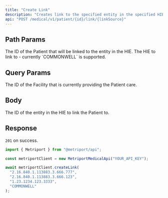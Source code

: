 ```yaml
---
title: "Create Link"
description: "Creates link to the specified entity in the specified HIE."
api: "POST /medical/v1/patient/{id}/link/{linkSource}"
---
```


## Path Params

<ParamField path="id" type="string" required>
  The ID of the Patient that will be linked to the entity in the HIE.
</ParamField>

<ParamField path="linkSource" type="string" required>
  The HIE to link to - currently `COMMONWELL` is supported.
</ParamField>

## Query Params

<ParamField query="facilityId" type="string" required>
  The ID of the Facility that is currently providing the Patient care.
</ParamField>

## Body

<ParamField body="entityId" type="string" required>
  The ID of the entity in the HIE to link the Patient to.
</ParamField>

## Response

`201` on success.

<ResponseExample>

```javascript Metriport SDK
import { Metriport } from "@metriport/api";

const metriportClient = new MetriportMedicalApi("YOUR_API_KEY");

await metriportClient.createLink(
  "2.16.840.1.113883.3.666.777",
  "2.16.840.1.113883.3.666.123",
  "1.23.1234.123.3333",
  "COMMONWELL"
);
```

</ResponseExample>
